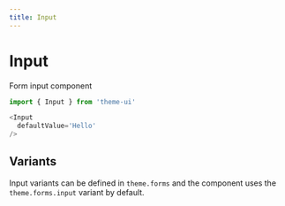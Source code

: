 ```yaml
---
title: Input
---
```


# Input

Form input component

```js
import { Input } from 'theme-ui'
```

```js live=true
<Input
  defaultValue='Hello'
/>
```

## Variants

Input variants can be defined in `theme.forms` and the component uses the `theme.forms.input` variant by default.
